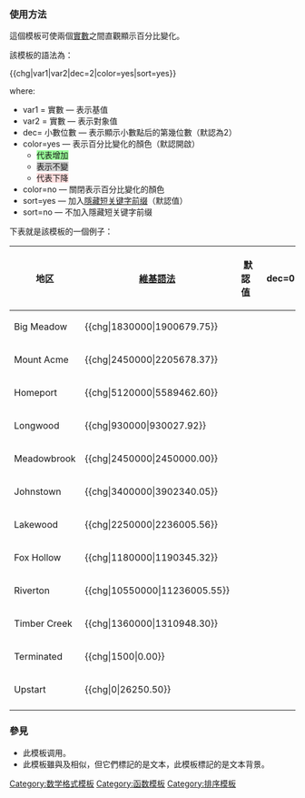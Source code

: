 {{Documentation subpage}}
{{about||彰化縣旗標模板|Template:CHG}}
===使用方法===
這個模板可使兩個[[實數]]之間直觀顯示百分比變化。

該模板的語法為：

<nowiki>{{chg|var1|var2|dec=2|color=yes|sort=yes}}</nowiki>

where:
*var1 = 實數 — 表示基值
*var2 = 實數 — 表示對象值
*dec= 小數位數 — 表示顯示小數點后的第幾位數（默認為2）
*color=yes — 表示百分比變化的顏色（默認開啟）
**<span style="background:#9F9">代表增加</span>
**<span style="background:#CCC">表示不變</span>
**<span style="background:#FDD">代表下降</span>
*color=no — 關閉表示百分比變化的顏色
*sort=yes — 加入[[Help:Sorting|隱藏短关键字前缀]]（默認值）
*sort=no — 不加入隱藏短关键字前缀

下表就是該模板的一個例子：
{|class="wikitable sortable"
!地区
![[Wikitext|維基語法]]
!&nbsp;&nbsp;默認值
!&nbsp;&nbsp;dec=0
!&nbsp;&nbsp;color=no
!&nbsp;&nbsp;sort=no
|-
|Big Meadow
|<nowiki>{{chg|1830000|1900679.75}}</nowiki>
|{{chg|1830000|1900679.75}}
|{{chg|1830000|1900679.75|dec=0}}
|{{chg|1830000|1900679.75|color=no}}
|{{chg|1830000|1900679.75|sort=no}}
|-
|Mount Acme
|<nowiki>{{chg|2450000|2205678.37}}</nowiki>
|{{chg|2450000|2205678.37}}
|{{chg|2450000|2205678.37|dec=0}}
|{{chg|2450000|2205678.37|color=no}}
|{{chg|2450000|2205678.37|sort=no}}
|-
|Homeport
|<nowiki>{{chg|5120000|5589462.60}}</nowiki>
|{{chg|5120000|5589462.60}}
|{{chg|5120000|5589462.60|dec=0}}
|{{chg|5120000|5589462.60|color=no}}
|{{chg|5120000|5589462.60|sort=no}}
|-
|Longwood
|<nowiki>{{chg|930000|930027.92}}</nowiki>
|{{chg|930000|930027.92}}
|{{chg|930000|930027.92|dec=0}}
|{{chg|930000|930027.92|color=no}}
|{{chg|930000|930027.92|sort=no}}
|-
|Meadowbrook
|<nowiki>{{chg|2450000|2450000.00}}</nowiki>
|{{chg|2450000|2450000.00}}
|{{chg|2450000|2450000.00|dec=0}}
|{{chg|2450000|2450000.00|color=no}}
|{{chg|2450000|2450000.00|sort=no}}
|-
|Johnstown
|<nowiki>{{chg|3400000|3902340.05}}</nowiki>
|{{chg|3400000|3902340.05}}
|{{chg|3400000|3902340.05|dec=0}}
|{{chg|3400000|3902340.05|color=no}}
|{{chg|3400000|3902340.05|sort=no}}
|-
|Lakewood
|<nowiki>{{chg|2250000|2236005.56}}</nowiki>
|{{chg|2250000|2236005.56}}
|{{chg|2250000|2236005.56|dec=0}}
|{{chg|2250000|2236005.56|color=no}}
|{{chg|2250000|2236005.56|sort=no}}
|-
|Fox Hollow
|<nowiki>{{chg|1180000|1190345.32}}</nowiki>
|{{chg|1180000|1190345.32}}
|{{chg|1180000|1190345.32|dec=0}}
|{{chg|1180000|1190345.32|color=no}}
|{{chg|1180000|1190345.32|sort=no}}
|-
|Riverton
|<nowiki>{{chg|10550000|11236005.55}}</nowiki>
|{{chg|10550000|11236005.55}}
|{{chg|10550000|11236005.55|dec=0}}
|{{chg|10550000|11236005.55|color=no}}
|{{chg|10550000|11236005.55|sort=no}}
|-
|Timber Creek
|<nowiki>{{chg|1360000|1310948.30}}</nowiki>
|{{chg|1360000|1310948.30}}
|{{chg|1360000|1310948.30|dec=0}}
|{{chg|1360000|1310948.30|color=no}}
|{{chg|1360000|1310948.30|sort=no}}
|-
|Terminated
|<nowiki>{{chg|1500|0.00}}</nowiki>
|{{chg|1500|0.00}}
|{{chg|1500|0.00|dec=0}}
|{{chg|1500|0.00|color=no}}
|{{chg|1500|0.00|sort=no}}
|-
|Upstart
|<nowiki>{{chg|0|26250.50}}</nowiki>
|{{chg|0|26250.50}}
|{{chg|0|26250.50|dec=0}}
|{{chg|0|26250.50|color=no}}
|{{chg|0|26250.50|sort=no}}
|-
|}

===參見===
* 此模板调用{{tl|Nk}}。
* 此模板雖與{{tl|change}}及{{tl|change2}}相似，但它們標記的是文本，此模板標記的是文本背景。

<includeonly>
[[Category:数学格式模板]]
[[Category:函数模板]]
[[Category:排序模板]]
</includeonly>